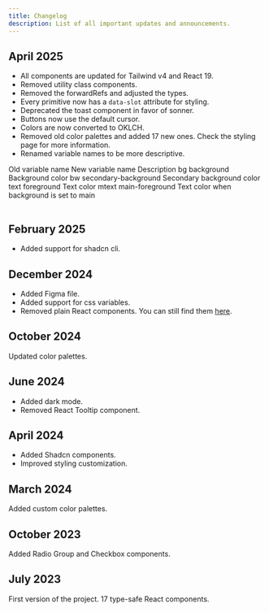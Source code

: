```yaml
---
title: Changelog
description: List of all important updates and announcements.
---
```


## April 2025

- All components are updated for Tailwind v4 and React 19.
- Removed utility class components.
- Removed the forwardRefs and adjusted the types.
- Every primitive now has a `data-slot` attribute for styling.
- Deprecated the toast component in favor of sonner.
- Buttons now use the default cursor.
- Colors are now converted to OKLCH.
- Removed old color palettes and added 17 new ones. Check the <Link href="/styling">styling page</Link> for more information.
- Renamed variable names to be more descriptive.

<Table className="mt-8">
  <TableHeader>
    <TableRow>
      <TableHead>Old variable name</TableHead>
      <TableHead>New variable name</TableHead>
      <TableHead>Description</TableHead>
    </TableRow>
  </TableHeader>
  <TableBody>
    <TableRow>
      <TableCell>bg</TableCell>
      <TableCell>background</TableCell>
      <TableCell>Background color</TableCell>
    </TableRow>
    <TableRow>
      <TableCell>bw</TableCell>
      <TableCell>secondary-background</TableCell>
      <TableCell>Secondary background color</TableCell>
    </TableRow>
    <TableRow>
      <TableCell>text </TableCell>
      <TableCell>foreground</TableCell>
      <TableCell>Text color</TableCell>
    </TableRow>
    <TableRow>
      <TableCell>mtext</TableCell>
      <TableCell>main-foreground</TableCell>
      <TableCell>Text color when background is set to main</TableCell>
    </TableRow>
  </TableBody>
</Table>

## February 2025

- Added support for shadcn cli.

## December 2024

- Added <Link href="/docs/figma">Figma file</Link>.
- Added support for css variables.
- Removed plain React components. You can still find them <a target="_blank" href="https://github.com/ekmas/neobrutalism-components/tree/c842db4fc1486f3d6552c3f9dbffb7c39c1e1cb3/src/components/react/components">here</a>.

## October 2024

Updated <Link href="/styling">color palettes</Link>.


## June 2024

- Added dark mode.
- Removed React Tooltip component. 

## April 2024

- Added Shadcn components.
- Improved <Link href="/styling">styling customization</Link>.
 
## March 2024

Added <Link href="/styling">custom color palettes</Link>.


## October 2023

Added <Link href="/react/components/radio-group">Radio Group</Link> and <Link href="/react/components/checkbox">Checkbox</Link> components.


## July 2023

First version of the project. 17 type-safe React components.